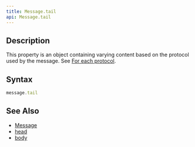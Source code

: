 ```yaml
---
title: Message.tail
api: Message.tail
---
```


## Description

<Summary/>

This property is an object containing varying content based on the protocol used by the message. See [For each protocol](/reference/api/MessageEnd/tail/#for-each-protocol).

## Syntax

``` js
message.tail
```

## See Also

* [Message](/reference/api/Message)
* [head](/reference/api/Message/head)
* [body](/reference/api/Message/body)
